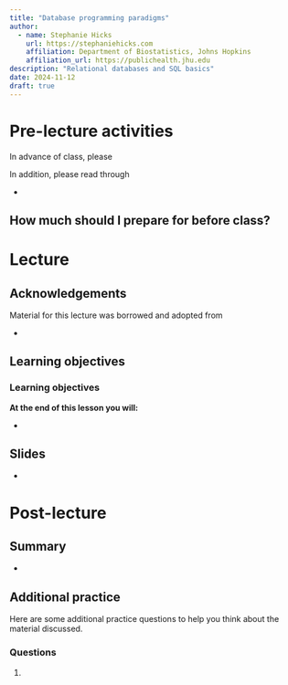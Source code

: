 ```yaml
---
title: "Database programming paradigms"
author: 
  - name: Stephanie Hicks
    url: https://stephaniehicks.com
    affiliation: Department of Biostatistics, Johns Hopkins
    affiliation_url: https://publichealth.jhu.edu
description: "Relational databases and SQL basics"
date: 2024-11-12
draft: true
---
```



# Pre-lecture activities

::: callout-important

In advance of class, please

:::

In addition, please read through

- 

::: callout-note

## How much should I prepare for before class? 

:::


# Lecture 

## Acknowledgements

Material for this lecture was borrowed and adopted from

- 

## Learning objectives

::: callout-note
### Learning objectives

**At the end of this lesson you will:**

-   
:::



## Slides 

- <add here>


# Post-lecture

## Summary 

- 

## Additional practice

Here are some additional practice questions to help you think about the material discussed.

::: callout-note
### Questions

1. 
:::